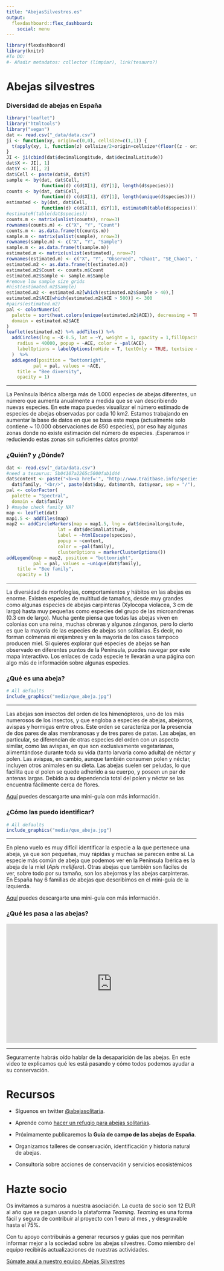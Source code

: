 ```yaml
---
title: "AbejasSilvestres.es"
output: 
  flexdashboard::flex_dashboard:
    social: menu
---
```


```r
library(flexdashboard)
library(knitr)
#To DO:
#- Añadir metadatos: collector (limpiar), link(tesauro?)
```


Abejas silvestres {.storyboard}
=========================================

### Diversidad de abejas en España

```r
library("leaflet")
library("htmltools")
library("vegan")
dat <- read.csv("_data/data.csv")
ji <- function(xy, origin=c(0,0), cellsize=c(1,1)) {
  t(apply(xy, 1, function(z) cellsize/2+origin+cellsize*(floor((z - origin)/cellsize))))
}
JI <- ji(cbind(dat$decimalLongitude, dat$decimalLatitude))
dat$X <- JI[, 1]
dat$Y <- JI[, 2]
dat$Cell <- paste(dat$X, dat$Y)
sample <- by(dat, dat$Cell, 
             function(d) c(d$X[1], d$Y[1], length(d$species)))
counts <- by(dat, dat$Cell, 
             function(d) c(d$X[1], d$Y[1], length(unique(d$species))))
estimated <- by(dat, dat$Cell, 
             function(d) c(d$X[1], d$Y[1], estimateR(table(d$species))))
#estimateR(table(dat$species))
counts.m <- matrix(unlist(counts), nrow=3)
rownames(counts.m) <- c("X", "Y", "Count")
counts.m <- as.data.frame(t(counts.m))
sample.m <- matrix(unlist(sample), nrow=3)
rownames(sample.m) <- c("X", "Y", "Sample")
sample.m <- as.data.frame(t(sample.m))
estimated.m <- matrix(unlist(estimated), nrow=7)
rownames(estimated.m) <- c("X", "Y", "Observed", "Chao1", "SE_Chao1", "ACE", "SE_ACE")
estimated.m2 <- as.data.frame(t(estimated.m))
estimated.m2$Count <- counts.m$Count
estimated.m2$Sample <- sample.m$Sample
#remove low sample size grids
#hist(estimated.m2$Sample)
estimated.m2 <- estimated.m2[which(estimated.m2$Sample > 40),]
estimated.m2$ACE[which(estimated.m2$ACE > 500)] <- 300
#pairs(estimated.m2)
pal <- colorNumeric(
  palette = sort(heat.colors(unique(estimated.m2$ACE)), decreasing = TRUE),
  domain = estimated.m2$ACE
)
leaflet(estimated.m2) %>% addTiles() %>%
  addCircles(lng = ~X-0.5, lat = ~Y, weight = 1, opacity = 1,fillOpacity = 0.5,
    radius = 40000, popup = ~ACE, color = ~pal(ACE),
    labelOptions = labelOptions(noHide = T, textOnly = TRUE, textsize = "2000px")
  )  %>%
  addLegend(position = "bottomright", 
          pal = pal, values = ~ACE,
    title = "Bee diversity",
    opacity = 1)
```

*** 

La Península Ibérica alberga más de 1.000 especies de abejas diferentes, un número que aumenta anualmente a medida que se van describiendo nuevas especies. En este mapa puedes visualizar el número estimado de especies de abejas observadas por cada 10 km2. Estamos trabajando en aumentar la base de datos en que se basa este mapa (actualmente solo contiene ~ 10.000 observaciones de 850 especies), por eso hay algunas zonas donde no existe estimación del número de especies. ¡Esperamos ir reduciendo estas zonas sin suficientes datos pronto!



### ¿Quién? y ¿Dónde?

```r
dat <- read.csv("_data/data.csv")
#need a tesaurus: 5b04107a2265c5000fab1d44
dat$content <- paste("<b><a href='", "http://www.traitbase.info/species?q=", "5b04145b2265c5000fab2abf" , "'target='_blank'>", dat$species, "</a></b>", "<br/>", 
  dat$family, "<br/>", paste(dat$day, dat$month, dat$year, sep = "/"), "<br/>", dat$recordedBy, "<br/>", sep = "")
pal <- colorFactor(
  palette = "Spectral",
  domain = dat$family
) #maybe check family NA?
map <- leaflet(dat)
map1.5 <- addTiles(map)
map2 <- addCircleMarkers(map = map1.5, lng = dat$decimalLongitude, 
                   lat = dat$decimalLatitude, 
                   label = ~htmlEscape(species),
                   popup = ~content,
                   color = ~pal(family),
                   clusterOptions = markerClusterOptions())
addLegend(map = map2, position = "bottomright", 
          pal = pal, values = ~unique(dat$family),
    title = "Bee family",
    opacity = 1)
```

*** 

La diversidad de morfologías, comportamientos y hábitos en las abejas es enorme. Existen especies de multitud de tamaños, desde muy grandes como algunas especies de abejas carpinteras (Xylocopa violacea, 3 cm de largo) hasta muy pequeñas como especies del grupo de las microandrenas (0.3 cm de largo). Mucha gente piensa que todas las abejas viven en colonias con una reina, muchas obreras y algunos zánganos, pero lo cierto es que la mayoría de las especies de abejas son solitarias. Es decir, no forman colmenas ni enjambres y en la mayoría de los casos tampoco producen miel. Si quieres explorar qué especies de abejas se han observado en diferentes puntos de la Península, puedes navegar por este mapa interactivo. Los enlaces de cada especie te llevarán a una página con algo más de información sobre algunas especies.

### ¿Qué es una abeja? 

```r
# All defaults
include_graphics("media/que_abeja.jpg")
```

*** 

Las abejas son insectos del orden de los himenópteros, uno de los más numerosos de los insectos, y que engloba a especies de abejas, abejorros, avispas y hormigas entre otros. Este orden se caracteriza por la presencia de dos pares de alas membranosas y de tres pares de patas. Las abejas, en particular, se diferencian de otras especies del orden con un aspecto similar, como las avispas, en que son exclusivamente vegetarianas, alimentándose durante toda su vida (tanto larvaria como adulta) de néctar y polen. Las avispas, en cambio, aunque también consumen polen y néctar, incluyen otros animales en su dieta. Las abejas suelen ser peludas, lo que facilita que el polen se quede adherido a su cuerpo, y poseen un par de antenas largas. Debido a su dependencia total del polen y néctar se las encuentra fácilmente cerca de flores. 

[Aquí](link) puedes descargarte una mini-guía con más información.

### ¿Cómo las puedo identificar?

```r
# All defaults
include_graphics("media/que_abeja.jpg")
```

*** 

En pleno vuelo es muy difícil identificar la especie a la que pertenece una abeja, ya que son pequeñas, muy rápidas y muchas se parecen entre sí. La especie más común de abeja que podemos ver en la Península Ibérica es la abeja de la miel (*Apis mellifera*). Otras abejas que también son fáciles de ver, sobre todo por su tamaño, son los abejorros y las abejas carpinteras. En España hay 6 familias de abejas que describimos en el mini-guía de la izquierda.

[Aquí](link) puedes descargarte una mini-guía con más información.

### ¿Qué les pasa a las abejas?

<iframe width="560" height="315" src="https://www.youtube.com/embed/n5udBqq3qYg" frameborder="0" allowfullscreen></iframe>

*** 

Seguramente habrás oído hablar de la desaparición de las abejas. En este video te explicamos qué les está pasando y cómo todos podemos ayudar a su conservación.


Recursos
=========================================

- Síguenos en twitter [@abejasolitaria](https://twitter.com/Abeja_Silvestre).

- Aprende como [hacer un refugio para abejas solitarias](https://www.youtube.com/watch?v=1JOVKWPSuLY).  

- Próximamente publicaremos la **Guía de campo de las abejas de España**.

- Organizamos talleres de conservación, identificación y historia natural de abejas.

- Consultoría sobre acciones de conservación y servicios ecosistémicos

Hazte socio
=========================================

Os invitamos a sumaros a nuestra asociación. La cuota de socio son 12 EUR al año que se pagan usando la plataforma *Teaming*. *Teaming* es una forma fácil y segura de contribuir al proyecto con 1 euro al mes , y desgravable hasta el 75%.

Con tu apoyo contribuirás a generar recursos y guías que nos permitan informar mejor a la sociedad sobre las abejas silvestres. Como miembro del equipo recibirás actualizaciones de nuestras actividades.

[Súmate aquí a nuestro equipo Abejas Silvestres](https://www.teaming.net/cienciaparalasabejas)
